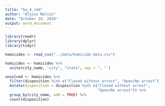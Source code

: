```yaml
---
title: "hw_4_rmd"
author: "Alyssa Melvin"
date: "October 24, 2018"
output: word_document
---
```


```r
library(readr)
library(dplyr)
library(tidyr)

homicides <- read_csv("../data/homicide-data.csv") 

homicides <- homicides %>% 
  unite(city_name, "city", "state", sep = ", " )

unsolved <- homicides %>% 
  filter(disposition %in% c("Closed without arrest", "Open/No arrest")) %>% 
  mutate(disposition = disposition %in% c("Closed without arrest", 
                                          "Open/No arrest")) %>% 
  group_by(city_name, add = TRUE) %>% 
  count(disposition)
 
  

```